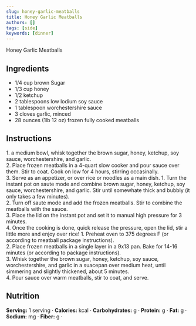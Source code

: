 ```yaml
---
slug: honey-garlic-meatballs
title: Honey Garlic Meatballs
authors: []
tags: [side]
keywords: [dinner]
---
```


Honey Garlic Meatballs
<!-- <img src="/img/chicken-and-orzo-skillet.jpg" alt="Creamy Chicken And Orzo Skillet Picture" width="800" height="670" /> -->

<!-- truncate -->

## Ingredients
- 1/4 cup brown Sugar
- 1/3 cup honey
- 1/2 ketchup
- 2 tablespoons low lodium soy sauce
- 1 tablespoon worchestershire sauce
- 3 cloves garlic, minced
- 28 ounces (1lb 12 oz) frozen fully cooked meatballs

## Instructions 
<Tabs>
  <TabItem value="Slow Cooker" label="slow cooker">
    1. a medium bowl, whisk together the brown sugar, honey, ketchup, soy sauce, worchestershire, 
    and garlic.<br/>
    2. Place frozen meatballs in a 4-quart slow cooker and pour sauce over them. Stir to coat. Cook on low for 4 hours, 
    stirring occasinally.<br/>
    3. Serve as an appetizer, or over rice or noodles as a main dish.
  <TabItem value="Instant Pot" label="instant pot">
    1. Turn the instant pot on saute mode and combine brown sugar, honey, ketchup, soy sauce, worchestershire, and garlic. 
    Stir until somewhate thick and bubbly (it only takes a few minutes).<br/>
    2. Turn off saute mode and add the frozen meatballs. Stir to combine the meatballs with the sauce.<br/>
    3. Place the lid on the instant pot and set it to manual high pressure for 3 minutes.<br/>
    4. Once the cooking is done, quick release the pressure, open the lid, stir a little more and enjoy over rice!</TabItem>
  <TabItem value="Oven" label="oven">
    1. Preheat oven to 375 degrees F (or according to meatball package instructions).<br/>
    2. Place frozen meatballs in a single layer in a 9x13 pan. Bake for 14-16 minutes (or according to package instructions).<br/>
    3. Whisk together the brown sugar, honey, ketchup, soy sauce, worchestershire, and garlic in a suacepan over medium heat, until simmering and slightly thickened, about 5 minutes.<br/>
    4. Pour sauce over warm meatballs, stir to coat, and serve.</TabItem>
</Tabs>

## Nutrition
**Serving:** 1 serving · 
**Calories:** kcal · 
**Carbohydrates:** g · 
**Protein:** g · 
**Fat:** g · 
**Sodium:** mg · 
**Fiber:** g · 